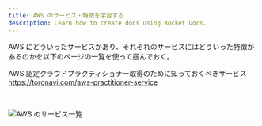 ---
title: AWS のサービス・特徴を学習する
description: Learn how to create docs using Rocket Docs.
---

AWS にどういったサービスがあり、それぞれのサービスにはどういった特徴があるのかを以下のページの一覧を使って掴んでおく。

AWS 認定クラウドプラクティショナー取得のために知っておくべきサービス  
https://toronavi.com/aws-practitioner-service

<br />

![AWS のサービス一覧](./aws-services.jpg)
